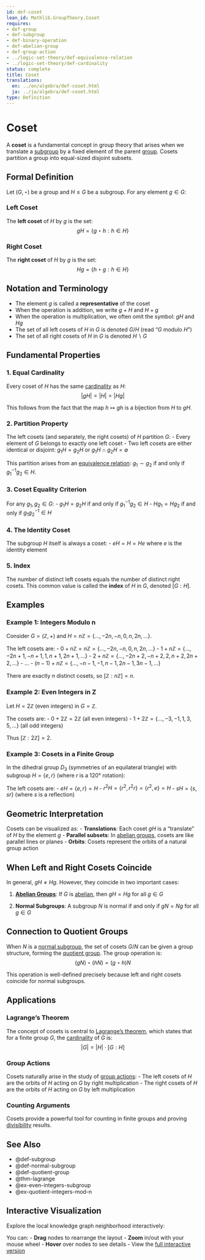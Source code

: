 ```yaml
---
id: def-coset
lean_id: Mathlib.GroupTheory.Coset
requires:
- def-group
- def-subgroup
- def-binary-operation
- def-abelian-group
- def-group-action
- ../logic-set-theory/def-equivalence-relation
- ../logic-set-theory/def-cardinality
status: complete
title: Coset
translations:
  en: ../en/algebra/def-coset.html
  ja: ../ja/algebra/def-coset.html
type: Definition
---
```


# Coset {#def-coset}

A **coset** is a fundamental concept in group theory that arises when we translate a [subgroup](def-subgroup.qmd) by a fixed element of the parent [group](def-group.qmd). Cosets partition a group into equal-sized disjoint subsets.

## Formal Definition

Let $(G, \star)$ be a group and $H \leq G$ be a subgroup. For any element $g \in G$:

### Left Coset

The **left coset** of $H$ by $g$ is the set:
$$gH = \{g \star h : h \in H\}$$

### Right Coset

The **right coset** of $H$ by $g$ is the set:
$$Hg = \{h \star g : h \in H\}$$

## Notation and Terminology

- The element $g$ is called a **representative** of the coset
- When the operation is addition, we write $g + H$ and $H + g$
- When the operation is multiplication, we often omit the symbol: $gH$ and $Hg$
- The set of all left cosets of $H$ in $G$ is denoted $G/H$ (read "$G$ modulo $H$")
- The set of all right cosets of $H$ in $G$ is denoted $H\backslash G$

## Fundamental Properties

### 1. Equal Cardinality

Every coset of $H$ has the same [cardinality](../logic-set-theory/def-cardinality.qmd) as $H$:
$$|gH| = |H| = |Hg|$$

This follows from the fact that the map $h \mapsto gh$ is a bijection from $H$ to $gH$.

### 2. Partition Property

The left cosets (and separately, the right cosets) of $H$ partition $G$:
- Every element of $G$ belongs to exactly one left coset
- Two left cosets are either identical or disjoint: $g_1H = g_2H$ or $g_1H \cap g_2H = \emptyset$

This partition arises from an [equivalence relation](../logic-set-theory/def-equivalence-relation.qmd): $g_1 \sim g_2$ if and only if $g_1^{-1}g_2 \in H$.

### 3. Coset Equality Criterion

For any $g_1, g_2 \in G$:
- $g_1H = g_2H$ if and only if $g_1^{-1}g_2 \in H$
- $Hg_1 = Hg_2$ if and only if $g_1g_2^{-1} \in H$

### 4. The Identity Coset

The subgroup $H$ itself is always a coset:
- $eH = H = He$ where $e$ is the identity element

### 5. Index

The number of distinct left cosets equals the number of distinct right cosets. This common value is called the **index** of $H$ in $G$, denoted $[G:H]$.

## Examples

### Example 1: Integers Modulo n

Consider $G = (\mathbb{Z}, +)$ and $H = n\mathbb{Z} = \{..., -2n, -n, 0, n, 2n, ...\}$.

The left cosets are:
- $0 + n\mathbb{Z} = n\mathbb{Z} = \{..., -2n, -n, 0, n, 2n, ...\}$
- $1 + n\mathbb{Z} = \{..., -2n+1, -n+1, 1, n+1, 2n+1, ...\}$
- $2 + n\mathbb{Z} = \{..., -2n+2, -n+2, 2, n+2, 2n+2, ...\}$
- ...
- $(n-1) + n\mathbb{Z} = \{..., -n-1, -1, n-1, 2n-1, 3n-1, ...\}$

There are exactly $n$ distinct cosets, so $[\mathbb{Z} : n\mathbb{Z}] = n$.

### Example 2: Even Integers in Z

Let $H = 2\mathbb{Z}$ (even integers) in $G = \mathbb{Z}$.

The cosets are:
- $0 + 2\mathbb{Z} = 2\mathbb{Z}$ (all even integers)
- $1 + 2\mathbb{Z} = \{..., -3, -1, 1, 3, 5, ...\}$ (all odd integers)

Thus $[\mathbb{Z} : 2\mathbb{Z}] = 2$.

### Example 3: Cosets in a Finite Group

In the dihedral group $D_3$ (symmetries of an equilateral triangle) with subgroup $H = \{e, r\}$ (where $r$ is a 120° rotation):

The left cosets are:
- $eH = \{e, r\} = H$
- $r^2H = \{r^2, r^2r\} = \{r^2, e\} = H$
- $sH = \{s, sr\}$ (where $s$ is a reflection)

## Geometric Interpretation

Cosets can be visualized as:
- **Translations**: Each coset $gH$ is a "translate" of $H$ by the element $g$
- **Parallel subsets**: In [abelian groups](def-abelian-group.qmd), cosets are like parallel lines or planes
- **Orbits**: Cosets represent the orbits of a natural group action

## When Left and Right Cosets Coincide

In general, $gH \neq Hg$. However, they coincide in two important cases:

1. **[Abelian Groups](def-abelian-group.qmd)**: If $G$ is [abelian](def-abelian-group.qmd), then $gH = Hg$ for all $g \in G$

2. **Normal Subgroups**: A subgroup $N$ is normal if and only if $gN = Ng$ for all $g \in G$

## Connection to Quotient Groups

When $N$ is a [normal subgroup](def-normal-subgroup.qmd), the set of cosets $G/N$ can be given a group structure, forming the [quotient group](def-quotient-group.qmd). The group operation is:
$$(gN) \star (hN) = (g \star h)N$$

This operation is well-defined precisely because left and right cosets coincide for normal subgroups.

## Applications

### Lagrange's Theorem

The concept of cosets is central to [Lagrange's theorem](thm-lagrange.qmd), which states that for a finite group $G$, the [cardinality](../logic-set-theory/def-cardinality.qmd) of $G$ is:
$$|G| = |H| \cdot [G:H]$$

### Group Actions

Cosets naturally arise in the study of [group actions](def-group-action.qmd):
- The left cosets of $H$ are the orbits of $H$ acting on $G$ by right multiplication
- The right cosets of $H$ are the orbits of $H$ acting on $G$ by left multiplication

### Counting Arguments

Cosets provide a powerful tool for counting in finite groups and proving [divisibility](../number-theory/def-divisibility.qmd) results.

## See Also

- @def-subgroup
- @def-normal-subgroup
- @def-quotient-group
- @thm-lagrange
- @ex-even-integers-subgroup
- @ex-quotient-integers-mod-n

## Interactive Visualization

Explore the local knowledge graph neighborhood interactively:

::: {.graph-viz data-id="def-coset" data-width="700" data-height="500"}
:::

You can:
- **Drag** nodes to rearrange the layout
- **Zoom** in/out with your mouse wheel
- **Hover** over nodes to see details
- View the [full interactive version](../../output/interactive/en/def-coset.html){target="_blank"}
